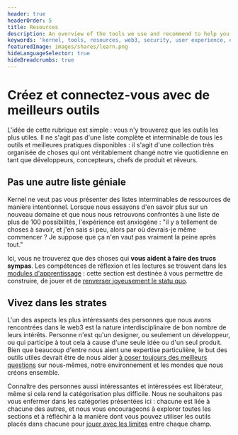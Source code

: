 ```yaml
---
header: true
headerOrder: 5
title: Resources
description: An overview of the tools we use and recommend to help you on your journey towards a better web.
keywords: 'kernel, tools, resources, web3, security, user experience, design, development, research'
featuredImage: images/shares/learn.png
hideLanguageSelector: true
hideBreadcrumbs: true
---
```


# Créez et connectez-vous avec de meilleurs outils

L'idée de cette rubrique est simple : vous n'y trouverez que les outils les plus utiles. Il ne s'agit pas d'une liste complète et interminable de tous les outils et meilleures pratiques disponibles : il s'agit d'une collection très organisée de choses qui ont véritablement changé notre vie quotidienne en tant que développeurs, concepteurs, chefs de produit et rêveurs.

## Pas une autre liste géniale

Kernel ne veut pas vous présenter des listes interminables de ressources de manière intentionnel. Lorsque nous essayons d'en savoir plus sur un nouveau domaine et que nous nous retrouvons confrontés à une liste de plus de 100 possibilités, l'expérience est anxiogène : "il y a tellement de choses à savoir, et j'en sais si peu, alors par où devrais-je même commencer ? Je suppose que ça n'en vaut pas vraiment la peine après tout."

Ici, vous ne trouverez que des choses qui **vous aident à faire des trucs sympas**. Les compétences de réflexion et les lectures se trouvent dans les [modules d'apprentissage](/learn/) : cette section est destinée à vous permettre de construire, de jouer et de [renverser joyeusement le statu quo](/learn/module-1/joyful-subversion).

## Vivez dans les strates

L'un des aspects les plus intéressants des personnes que nous avons rencontrées dans le web3 est la nature interdisciplinaire de bon nombre de leurs intérêts. Personne n'est qu'un designer, ou seulement un développeur, ou qui participe à tout cela à cause d'une seule idée ou d'un seul produit. Bien que beaucoup d'entre nous aient une expertise particulière, le but des outils utiles devrait être de nous aider [à poser toujours des meilleurs questions](/learn/module-2/better-questions) sur nous-mêmes, notre environnement et les mondes que nous créons ensemble.

Connaître des personnes aussi intéressantes et intéressées est libérateur, même si cela rend la catégorisation plus difficile. Nous ne souhaitons pas vous enfermer dans les catégories présentées ici : chacune est liée à chacune des autres, et nous vous encourageons à explorer toutes les sections et à réfléchir à la manière dont vous pouvez utiliser les outils placés dans chacune pour [jouer avec les limites](/build/games/infinite) entre chaque champ.
